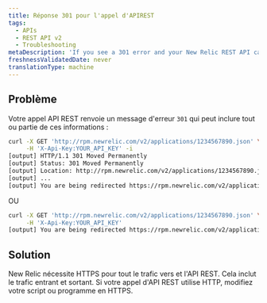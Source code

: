 ```yaml
---
title: Réponse 301 pour l'appel d'APIREST
tags:
  - APIs
  - REST API v2
  - Troubleshooting
metaDescription: 'If you see a 301 error and your New Relic REST API call uses HTTP, change your script or program to HTTPS.'
freshnessValidatedDate: never
translationType: machine
---
```


## Problème

Votre appel API REST renvoie un message d&apos;erreur `301` qui peut inclure tout ou partie de ces informations :

```sh
curl -X GET 'http://rpm.newrelic.com/v2/applications/1234567890.json' \
     -H 'X-Api-Key:YOUR_API_KEY' -i
[output] HTTP/1.1 301 Moved Permanently
[output] Status: 301 Moved Permanently
[output] Location: http://rpm.newrelic.com/v2/applications/1234567890.json
[output] ...
[output] You are being redirected https://rpm.newrelic.com/v2/applications/1234567890.json
```

OU

```sh
curl -X GET 'http://rpm.newrelic.com/v2/applications/1234567890.json' \
     -H 'X-Api-Key:YOUR_API_KEY'
[output] You are being redirected https://rpm.newrelic.com/v2/applications/1234567890.json
```

## Solution

New Relic nécessite HTTPS pour tout le trafic vers <InlinePopover type="apm" />et l&apos;API REST. Cela inclut le trafic entrant et sortant. Si votre appel d&apos;API REST utilise HTTP, modifiez votre script ou programme en HTTPS.